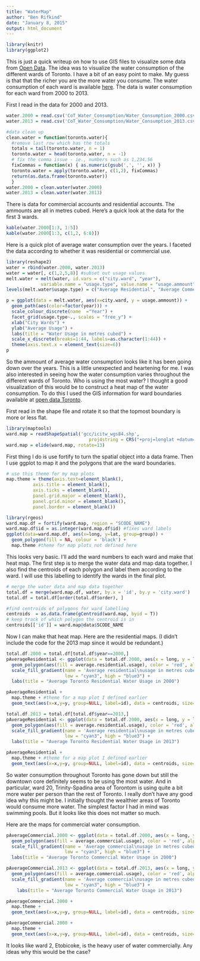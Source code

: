 ```yaml
---
title: "WaterMap"
author: "Ben Rifkind"
date: "January 8, 2015"
output: html_document
---
```

```r
library(knitr)
library(ggplot2)
```
This is just a quick writeup on how to use GIS files to visualize some data from [Open Data](http://www1.toronto.ca/wps/portal/contentonly?vgnextoid=9e56e03bb8d1e310VgnVCM10000071d60f89RCRD). The idea was to visualize the water consumption of the different wards of Toronto. I have a bit of an easy point to make. My guess is that that the richer you are the more water you consume. The water consumption of each ward is available [here](http://www1.toronto.ca/wps/portal/contentonly?vgnextoid=289bd103cd8b1310VgnVCM1000003dd60f89RCRD&vgnextchannel=8517e03bb8d1e310VgnVCM10000071d60f89RCRD).
The data is water consumption for each ward from 2000 to 2013. 

First I read in the data for 2000 and 2013.
```r
water.2000 = read.csv('CoT_Water_Consumption/Water_Consumption_2000.csv', header = T)
water.2013 = read.csv('CoT_Water_Consumption/Water_Consumption_2013.csv', header = T)
```


```r
#data clean up
clean.water = function(toronto.water){
  #remove last row which has the totals
  totals = tail(toronto.water, n = 1)
  toronto.water = head(toronto.water, n = -1)
  # fix the comma issue - ie., numbers such as 1,234.56
  fixCommas = function(x) { as.numeric(gsub(',', '', x)) }
  toronto.water = apply(toronto.water, c(1,2), fixCommas)
  return(as.data.frame(toronto.water))
  }
water.2000 = clean.water(water.2000)
water.2013 = clean.water(water.2013)
```


There is data for commercial accounts and residential accounts. The ammounts are all in metres cubed. Here's a quick look at the data for the first 3 wards.
```r
kable(water.2000[1:3, 1:5])
kable(water.2000[1:3, c(1,2, 6:8)])
```


Here is a quick plot of average water consumption over the years. I faceted the data according to whether it was residential or commercial use.
```r
library(reshape2)
water = rbind(water.2000, water.2013)
water = water[, c(1,2,5,8)] #subset out usage values 
melt.water = melt(water, id.vars = c("city.ward", "year"), 
             variable.name = "usage.type", value.name = "usage.ammount")
levels(melt.water$usage.type) = c("Average Residential", "Average Commercial")

p = ggplot(data = melt.water, aes(x=city.ward, y = usage.ammount)) +
  geom_path(aes(color=factor(year))) +
  scale_colour_discrete(name  ="Year") +
  facet_grid(usage.type~., scales = "free_y") +
  xlab("City Wards") +
  ylab("Average Usage") +
  labs(title = "Water Usage in metres cubed") + 
  scale_x_discrete(breaks=1:44, labels=as.character(1:44)) +
  theme(axis.text.x = element_text(size=6)) 
p
```


So the ammount of average water consumption looks like it has been going down over the years. This is a little unexpected and heartening for me. I was also interested in seeing how the water consumption varies throughout the different wards of Toronto. Who is using the most water? I thought a good visualization of this would be to construct a heat map of the water consumption. To do this I used the GIS information for ward boundaries available at [open data Toronto](http://www1.toronto.ca/wps/portal/contentonly?vgnextoid=b1533f0aacaaa210VgnVCM1000006cd60f89RCRD&vgnextchannel=1a66e03bb8d1e310VgnVCM10000071d60f89RCRD). 

First read in the shape file and rotate it so that the topmost boundary is more or less flat. 
```r
library(maptools)
ward.map = readShapeSpatial('gcc/icitw_wgs84.shp',
                               proj4string = CRS("+proj=longlat +datum=WGS84") )
ward.map = elide(ward.map, rotate=13)
```

First thing I do is use fortify to turn the spatial object into a data frame. Then I use ggplot to map it and the polygons that are the ward boundaries.
```r
# use this theme for my map plots
map.theme = theme(axis.text=element_blank(),
          axis.title = element_blank(),
          axis.ticks = element_blank(),
          panel.grid.major = element_blank(), 
          panel.grid.minor = element_blank(),
          panel.border = element_blank())  
```

```r
library(rgeos)
ward.map.df = fortify(ward.map, region = "SCODE_NAME")
ward.map.df$id = as.integer(ward.map.df$id) #fixes ward labels
ggplot(data=ward.map.df, aes(x=long, y=lat, group=group)) + 
  geom_polygon(fill = NA, colour = 'black') + 
  map.theme #theme for map plots not defined here
```


This looks very basic. I'll add the ward numbers to each ward and make that heat map. The first step is to merge the water data and map data together. I also find the centroids of each polygon and label them according to the ward. I will use this labelling to identify the wards in the final plot.
```r
# merge the water data and map data together
total.df = merge(ward.map.df, water, by.x = 'id', by.y = 'city.ward')
total.df = total.df[order(total.df$order), ]

#find centroids of polygons for ward labelling
centroids  = as.data.frame(gCentroid(ward.map, byid = T))
# keep track of which polygon the centroid is in
centroids[['id']] = ward.map@data$SCODE_NAME
```


Now I can make that heat map. Here are the residential maps. (I didn't include the code for the 2013 map since it would be redundant.)
```r
total.df.2000 = total.df[total.df$year==2000,]
pAverageResidential <- ggplot(data = total.df.2000, aes(x = long, y = lat, group = group)) + 
  geom_polygon(aes(fill = average.residential.usage), color = 'red', alpha = 0.6) +
  scale_fill_gradient(name = 'Average residential\nusage in metres cubed',
                      low = "cyan3", high = "blue3") +
  labs(title = "Average Toronto Residential Water Usage in 2000")

pAverageResidential + 
  map.theme + #theme for a map plot I defined earlier
  geom_text(aes(x=x,y=y, group=NULL, label=id), data = centroids, size=2) #ward labels
```

```r
total.df.2013 = total.df[total.df$year==2013,]
pAverageResidential <- ggplot(data = total.df.2000, aes(x = long, y = lat, group = group)) + 
  geom_polygon(aes(fill = average.residential.usage), color = 'red', alpha = 0.6) +
  scale_fill_gradient(name = 'Average residential\nusage in metres cubed',
                      low = "cyan3", high = "blue3") +
  labs(title = "Average Toronto Residential Water Usage in 2013")

pAverageResidential + 
  map.theme + #theme for a map plot I defined earlier
  geom_text(aes(x=x,y=y, group=NULL, label=id), data = centroids, size=2) #ward labels
```

So water consumption throughout Toronto has gone down but still the downtown core definitely seems to be using the most water. And in particular, ward 20, Trinity-Spadina area of Torontom is using quite a bit more water per person than the rest of Toronto. I really don't have any good idea why this might be. I initially thought the wealthier areas of Toronto would consume more water. The simplest factor I had in mind was swimming pools. But it looks like this does not matter so much.


Here are the maps for commercial water consumption.
```r
pAverageCommercial.2000 <- ggplot(data = total.df.2000, aes(x = long, y = lat, group = group)) + 
  geom_polygon(aes(fill = average.commercial.usage), color = 'red', alpha = 0.6) +
  scale_fill_gradient(name = 'Average commercial\nusage in metres cubed',
                      low = "cyan3", high = "blue3") +
  labs(title = "Average Toronto Commercial Water Usage in 2000")

pAverageCommercial.2013 <- ggplot(data = total.df.2013, aes(x = long, y = lat, group = group)) + 
  geom_polygon(aes(fill = average.commercial.usage), color = 'red', alpha = 0.6) +
  scale_fill_gradient(name = 'Average commercial\nusage in metres cubed',
                      low = "cyan3", high = "blue3") +
    labs(title = "Average Toronto Commercial Water Usage in 2013")

pAverageCommercial.2000 + 
  map.theme + 
  geom_text(aes(x=x,y=y, group=NULL, label=id), data = centroids, size=2)

pAverageCommercial.2000 + 
  map.theme + 
  geom_text(aes(x=x,y=y, group=NULL, label=id), data = centroids, size=2)

```
It looks like ward 2, Etobicoke, is the heavy user of water commercially. Any ideas why this would be the case?